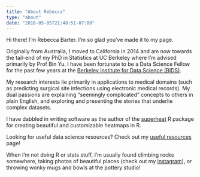 ```yaml
---
title: "About Rebecca"
type: "about"
date: "2016-05-05T21:48:51-07:00"
---
```


Hi there! I'm Rebecca Barter. I'm so glad you've made it to my page.

Originally from Australia, I moved to California in 2014 and am now towards the tail-end of my PhD in Statistics at UC Berkeley where I'm advised primarily by Prof Bin Yu. I have been fortunate to be a Data Science Fellow for the past few years at the [Berkeley Institute for Data Science (BIDS)](https://bids.berkeley.edu). 

My research interests lie primarily in applications to medical domains (such as predicting surgical site infections using electronic medical records). My dual passions are explaining "seemingly complicated" concepts to others in plain English, and exploring and presenting the stories that underlie complex datasets.

I have dabbled in writing software as the author of the [superheat](https://github.com/rlbarter/superheat) R package for creating beautiful and customizable heatmaps in R.

Looking for useful data science resources? Check out my [useful resources](http://www.rebeccabarter.com/useful_resources/) page!

When I'm not doing R or stats stuff, I'm usually found climbing rocks somewhere, taking photos of beautiful places (check out my [instagram](https://www.instagram.com/rlbarter/)), or throwing wonky mugs and bowls at the pottery studio!
